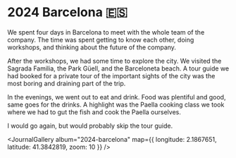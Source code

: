 # 2024 Barcelona 🇪🇸

<JournalDate startDate="2024-11-06" endDate="2024-11-09" />

We spent four days in Barcelona to meet with the whole team of the company. The time was spent getting to know each other, doing workshops, and thinking about the future of the company.

After the workshops, we had some time to explore the city. We visited the Sagrada Familia, the Park Güell, and the Barceloneta beach. 
A tour guide we had booked for a private tour of the important sights of the city was the most boring and draining part of the trip.

In the evenings, we went out to eat and drink. Food was plentiful and good, same goes for the drinks. 
A highlight was the Paella cooking class we took where we had to gut the fish and cook the Paella ourselves.

I would go again, but would probably skip the tour guide.


<JournalGallery album="2024-barcelona" map={{ longitude: 2.1867651, latitude: 41.3842819, zoom: 10 }} />

<OtherLogs current="2024-barcelona" />